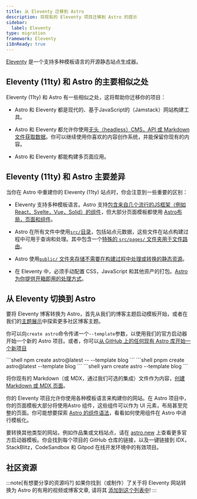 ```yaml
---
title: 从 Eleventy 迁移到 Astro
description: 将现有的 Eleventy 项目迁移到 Astro 的提示
sidebar:
  label: Eleventy
type: migration
framework: Eleventy
i18nReady: true
---
```



[Eleventy](https://11ty.dev) 是一个支持多种模板语言的开源静态站点生成器。

## Eleventy (11ty) 和 Astro 的主要相似之处

Eleventy (11ty) 和 Astro 有一些相似之处，这将帮助你迁移你的项目：

- Astro 和 Eleventy 都是现代的、基于JavaScript的（Jamstack）网站构建工具。

- Astro 和 Eleventy 都允许你使用[无头（headless）CMS，API 或 Markdown 文件获取数据](/zh-cn/guides/data-fetching/)。你可以继续使用你喜欢的内容创作系统，并能保留你现有的内容。

- Astro 和 Eleventy 都能构建多页面应用。

## Eleventy (11ty) 和 Astro 主要差异

当你在 Astro 中重建你的 Eleventy (11ty) 站点时，你会注意到一些重要的区别：

- Eleventy 支持多种模板语言。Astro 支持[包含来自几个流行的JS框架（例如 React，Svelte，Vue，Solid）的组件](/zh-cn/guides/framework-components/)，但大部分页面模板都使用 [Astro布局，页面和组件](/zh-cn/basics/astro-components/)。

- Astro 在所有文件中使用[`src/`目录](/zh-cn/basics/project-structure/#src)，包括站点元数据，这些文件在站点构建过程中可用于查询和处理。其中包含一个[特殊的 `src/pages/` 文件夹用于文件路由](/zh-cn/basics/astro-pages/)。

- Astro 使用[`public/` 文件夹存储不需要在构建过程中处理或转换的静态资源](/zh-cn/basics/project-structure/#public)。

- 在 Eleventy 中，必须手动配置 CSS，JavaScript 和其他资产的打包。[Astro 为你提供开箱即用的处理方式](/zh-cn/concepts/why-astro/#易于使用)。

## 从 Eleventy 切换到 Astro

要将 Eleventy 博客转换为 Astro，首先从我们的博客主题启动模板开始，或者在我们的[主题展示](https://astro.build/themes/)中探索更多社区博客主题。

你可以向`create astro`命令传递一个`--template`参数，以使用我们的官方启动器开始一个新的 Astro 项目。或者，你可以[从 GitHub 上的任何现有 Astro 库开始一个新项目](/zh-cn/install-and-setup/#通过-cli-向导安装)

  <PackageManagerTabs>
    <Fragment slot="npm">
    ```shell
    npm create astro@latest -- --template blog
    ```
    </Fragment>
    <Fragment slot="pnpm">
    ```shell
    pnpm create astro@latest --template blog
    ```
    </Fragment>
    <Fragment slot="yarn">
    ```shell
    yarn create astro --template blog
    ```
    </Fragment>
  </PackageManagerTabs>

将你现有的 Markdown（或 MDX，通过我们可选的集成）文件作为内容，[创建 Markdown 或 MDX 页面](/zh-cn/guides/markdown-content/)。

你的 Eleventy 项目允许你使用各种模板语言来构建你的网站。在 Astro 项目中，你的页面模板大部分将使用Astro 组件，这些组件可以作为 UI 元素，布局甚至完整的页面。你可能想要探索 [Astro 的组件语法](/zh-cn/basics/astro-components/)，看看如何使用组件在 Astro 中进行模板化。

要转换其他类型的网站，例如作品集或文档站点，请在 [astro.new](https://astro.new) 上查看更多官方启动器模板。你会找到每个项目的 GitHub 仓库的链接，以及一键链接到 IDX，StackBlitz，CodeSandbox 和 Gitpod 在线开发环境中的有效项目。

## 社区资源

<CardGrid>

  <LinkCard title="此网站现在使用 Astro 构建" href="https://aqandrew.com/blog/now-built-with-astro/" description="为什么我从 Eleventy 迁移了"/>

  <LinkCard title="网站重构：2025" href="https://www.welchcanavan.com/posts/site-rewrite-2025/" />

</CardGrid>

:::note[有想要分享的资源吗?]
如果你找到（或制作）了关于将 Eleventy 网站转换为 Astro 的有用的视频或博客文章, 请将其 [添加到这个列表中](https://github.com/withastro/docs/edit/main/src/content/docs/en/guides/migrate-to-astro/from-eleventy.mdx)!
:::
